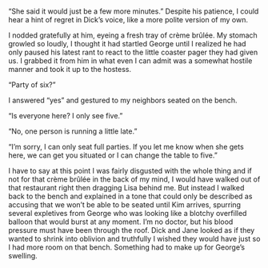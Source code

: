 # 

“She said it would just be a few more minutes.” Despite his patience, I could hear a hint of regret in Dick's voice, like a more polite version of my own.

I nodded gratefully at him, eyeing a fresh tray of crème brûlée. My stomach growled so loudly, I thought it had startled George until I realized he had only paused his latest rant to react to the little coaster pager they had given us. I grabbed it from him in what even I can admit was a somewhat hostile manner and took it up to the hostess.

“Party of six?”

I answered “yes” and gestured to my neighbors seated on the bench.

“Is everyone here? I only see five.”

“No, one person is running a little late.”

“I’m sorry, I can only seat full parties. If you let me know when she gets here, we can get you situated or I can change the table to five.”


I have to say at this point I was fairly disgusted with the whole thing and if not for that crème brûlée in the back of my mind, I would have walked out of that restaurant right then dragging Lisa behind me. But instead I walked back to the bench and explained in a tone that could only be described as accusing that we won’t be able to be seated until Kim arrives, spurring several expletives from George who was looking like a blotchy overfilled balloon that would burst at any moment. I’m no doctor, but his blood pressure must have been through the roof. Dick and Jane looked as if they wanted to shrink into oblivion and truthfully I wished they would have just so I had more room on that bench. Something had to make up for George’s swelling.